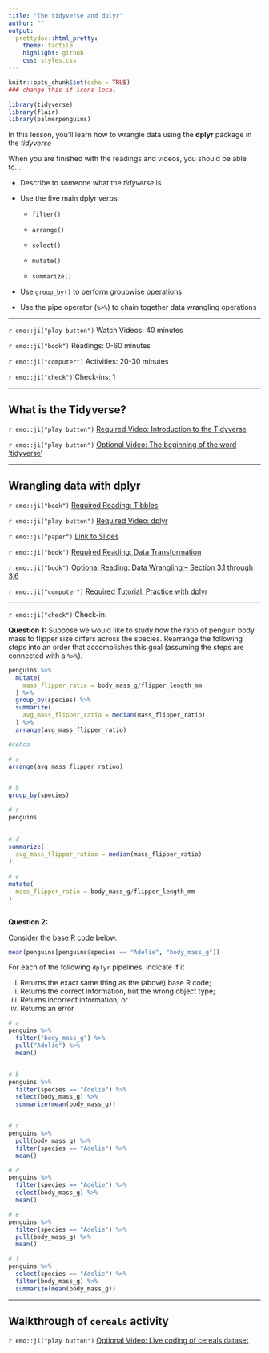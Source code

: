 ```yaml
---
title: "The tidyverse and dplyr"
author: ""
output:
  prettydoc::html_pretty:
    theme: tactile
    highlight: github
    css: styles.css
---
```


```r
knitr::opts_chunk$set(echo = TRUE)
### change this if icons local
```

```r
library(tidyverse)
library(flair)
library(palmerpenguins)
```

In this lesson, you'll learn how to wrangle data using the **dplyr** package in 
the *tidyverse*

When you are finished with the readings and videos, you should be able to...

* Describe to someone what the *tidyverse* is

* Use the five main dplyr verbs:

  * `filter()`
  
  * `arrange()`
  
  * `select()`
  
  * `mutate()`
  
  * `summarize()`

* Use `group_by()` to perform groupwise operations

* Use the pipe operator (`%>%`) to chain together data wrangling operations

---

`r emo::ji("play button")` Watch Videos: 40 minutes  

`r emo::ji("book")` Readings: 0-60 minutes   

`r emo::ji("computer")` Activities: 20-30 minutes  
  
`r emo::ji("check")` Check-ins: 1

---

## What is the Tidyverse?

`r emo::ji("play button")` [Required Video: Introduction to the Tidyverse](https://www.youtube.com/embed/JrnjWii18L8)


`r emo::ji("play button")` [Optional Video: The beginning of the word 'tidyverse'](https://channel9.msdn.com/Events/useR-international-R-User-conference/useR2016/Towards-a-grammar-of-interactive-graphics)


---

## Wrangling data with dplyr

`r emo::ji("book")` [Required Reading: Tibbles](https://r4ds.had.co.nz/tibbles.html)

`r emo::ji("play button")` [Required Video: dplyr](https://www.youtube.com/embed/p1NVeYm_DvG0)

`r emo::ji("paper")` [Link to Slides](Slides/Intro_to_Tidyverse.html)

`r emo::ji("book")` [Required Reading: Data Transformation](https://r4ds.had.co.nz/transform.html)

`r emo::ji("book")` [Optional Reading: Data Wrangling -- Section 3.1 through 3.6](https://moderndive.com/3-wrangling.html)

`r emo::ji("computer")` [Required Tutorial: Practice with dplyr](https://rstudio.cloud/learn/primers/2)

---

`r emo::ji("check")` Check-in: 


**Question 1:**  Suppose we would like to study how the ratio of penguin body
mass to flipper size differs across the species.  Rearrange the following steps
into an order that accomplishes this goal (assuming the steps are connected with
a `%>%`).

```r
penguins %>%
  mutate(
    mass_flipper_ratio = body_mass_g/flipper_length_mm
  ) %>%
  group_by(species) %>%
  summarize(
    avg_mass_flipper_ratio = median(mass_flipper_ratio)
  ) %>%
  arrange(avg_mass_flipper_ratio)

#cebda
```

```r

# a
arrange(avg_mass_flipper_ratioo)


# b
group_by(species)

# c
penguins 
  

# d
summarize(
  avg_mass_flipper_ratioo = median(mass_flipper_ratio)
)
  
# e
mutate(
  mass_flipper_ratio = body_mass_g/flipper_length_mm
)
  
```

**Question 2:** 

Consider the base R code below.


```r
mean(penguins[penguins$species == "Adelie", "body_mass_g"])
```

<!-- Mean of Adelie specied body mass!  -->

For each of the following `dplyr` pipelines, indicate if it

(i) Returns the exact same thing as the (above) base R code;
(ii) Returns the correct information, but the wrong object type;
(iii) Returns incorrect information; or
(iv) Returns an error

```r
# a
penguins %>%
  filter("body_mass_g") %>%
  pull("Adelie") %>%
  mean()


# b
penguins %>%
  filter(species == "Adelie") %>%
  select(body_mass_g) %>%
  summarize(mean(body_mass_g))


# c
penguins %>%
  pull(body_mass_g) %>%
  filter(species == "Adelie") %>%
  mean()

# d
penguins %>%
  filter(species == "Adelie") %>%
  select(body_mass_g) %>%
  mean()

# e
penguins %>%
  filter(species == "Adelie") %>%
  pull(body_mass_g) %>%
  mean()

# f
penguins %>%
  select(species == "Adelie") %>%
  filter(body_mass_g) %>%
  summarize(mean(body_mass_g))
```

<!-- A = incorrect filter statement -> Error -->

<!-- B = correct information but a tibble not a vector -->

<!-- C = cannot filter when species is gone -> Error  -->

<!-- D = doesn't return a correct value, no input to mean()  -->

<!-- E = same as base R, vector output -->

<!-- F = flipped filter and select -> Error  -->

---

## Walkthrough of `cereals` activity

`r emo::ji("play button")` [Optional Video: Live coding of cereals dataset](https://www.youtube.com/watch?v=CgQELANvAZ8)

